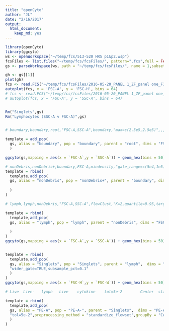 ```yaml
---
title: "openCyto"
author: "JL"
date: "2/16/2017"
output: 
  html_document: 
    keep_md: yes
---
```



```r
library(openCyto)
library(ggcyto)
ws <- openWorkspace("~/temp/fcs/513-520 HRS p1&p2.wsp")
fcsFiles <- list.files("~/temp/fcs/fcsFiles/", pattern=".fcs",full = FALSE)
gs <- parseWorkspace(ws, path = "~/temp/fcs/fcsFiles/", name = 1,subset=fcsFiles,isNcdf = FALSE)
```

```r
gh <- gs[[1]]
plot(gh)
fcs <- read.FCS("~/temp/fcs/fcsFiles/2016-05-20_PANEL 1_ZF_panel one_F1631997_009.fcs", transformation = FALSE)
autoplot(fcs, x = 'FSC-A', y = 'FSC-H', bins = 64)
# fcs <- read.FCS("~/temp/fcs/fcsFiles/2016-05-20_PANEL 1_ZF_panel one_F1631993_003.fcs", transformation = FALSE)
# autoplot(fcs, x = 'FSC-A', y = 'SSC-A', bins = 64)


Rm("Singlets",gs)
Rm("Lymphocytes (SSC-A v FSC-A)",gs)


# boundary,boundary,root,"FSC-A,SSC-A",boundary,"max=c(2.5e5,2.5e5)",,,,

template = add_pop(
  gs, alias = "boundary", pop = "boundary", parent = "root", dims = "FSC-A,SSC-A",gating_method ="boundary",gating_args ="max=c(2.5e5,2.5e5)"
  )

ggcyto(gs,mapping = aes(x = `FSC-A`,y = `SSC-A`)) + geom_hex(bins = 50) + geom_gate("boundary") + xlim(c(0,2e5))

# nonDebris,nonDebris+,boundary,FSC-A,mindensity,"gate_range=c(5e4,1e5),adjust=1.5",,,,
template = rbind(
  template,add_pop(
  gs, alias = "nonDebris", pop = "nonDebris+", parent = "boundary", dims = "FSC-A",gating_method ="mindensity",gating_args ="gate_range=c(5e4,1e5),adjust=1.5"
  
  )
)

# lymph,lymph,nonDebris,"FSC-A,SSC-A",flowClust,"K=2,quantile=0.95,target=c(1e5,5e4)",,,prior_flowClust,K=2

template = rbind(
  template,add_pop(
  gs, alias = "lymph", pop = "lymph", parent = "nonDebris", dims = "FSC-A,SSC-A",gating_method ="flowClust",gating_args ="K=2,quantile=0.95,target=c(1e5,5e4)",preprocessing_method = "prior_flowClust",preprocessing_args = "K=2"
  
  )
)
ggcyto(gs,mapping = aes(x = `FSC-A`,y = `SSC-A`)) + geom_hex(bins = 50) + geom_gate("lymph") + xlim(c(0,2e5))


template = rbind(
  template,add_pop(
  gs, alias = "Singlets", pop = "Singlets", parent = "lymph",  dims = "FSC-H,FSC-W",gating_method = "singletGate",gating_args =
  "wider_gate=TRUE,subsample_pct=0.1"
  )
)
ggcyto(gs,mapping = aes(x = `FSC-H`,y = `FSC-W`)) + geom_hex(bins = 50) + geom_gate("Singlets") + xlim(c(0,2e5))

# Live	Live-	lymph	Live	cytokine	tol=5e-2		Center	standardize_flowset

template = rbind(
  template,add_pop(
  gs, alias = "PE-A", pop = "PE-A-", parent = "Singlets",  dims = "PE-A",gating_method = "cytokine",gating_args =
  "tol=5e-2",preprocessing_method = "standardize_flowset",groupBy = "Center"
  )
)

```


